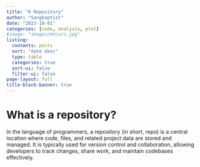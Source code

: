 ```yaml
---
title: "R Repository"
author: "Sangbaptist"
date: "2023-10-01"
categories: [code, analysis, plot]
#image: "images/mtcars.jpg"
listing: 
  contents: posts
  sort: "date desc"
  type: table
  categories: true
  sort-ui: false
  filter-ui: false
page-layout: full
title-block-banner: true
---
```


# What is a repository?

In the language of programmers, a repository (in short, repo) is a central location where code, files, and related project data are stored and managed. It is typically used for version control and collaboration, allowing developers to track changes, share work, and maintain codebases effectively.
